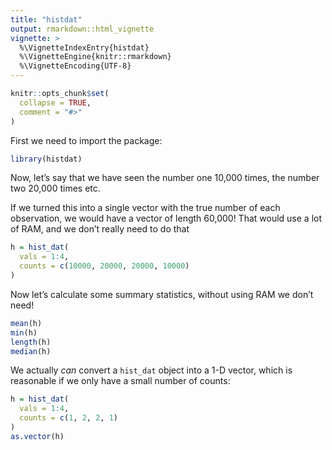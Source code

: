 ```yaml
---
title: "histdat"
output: rmarkdown::html_vignette
vignette: >
  %\VignetteIndexEntry{histdat}
  %\VignetteEngine{knitr::rmarkdown}
  %\VignetteEncoding{UTF-8}
---
```


```r
knitr::opts_chunk$set(
  collapse = TRUE,
  comment = "#>"
)
```

First we need to import the package:
```r
library(histdat)
```


Now, let's say that we have seen the number one 10,000 times, the number two 20,000 times etc.

If we turned this into a single vector with the true number of each observation,
we would have a vector of length 60,000! That would use a lot of RAM, and we
don't really need to do that

```r
h = hist_dat(
  vals = 1:4,
  counts = c(10000, 20000, 20000, 10000)
)
```

Now let's calculate some summary statistics, without using RAM we don't need!
```r
mean(h)
min(h)
length(h)
median(h)
```

We actually *can* convert a `hist_dat` object into a 1-D vector, which is 
reasonable if we only have a small number of counts:
```r
h = hist_dat(
  vals = 1:4,
  counts = c(1, 2, 2, 1)
)
as.vector(h)
```
